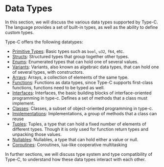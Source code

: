 # Data Types
In this section, we will discuss the various data types supported by Type-C. The language provides a set of built-in types, as well as the ability to define custom types.

Type-C offers the following datatypes:
- [Primitive Types](/docs/datatypes/basictypes): Basic types such as `bool`, `u32`, `f64`, etc.
- [Structs](/docs/datatypes/structs): Structured types that group together other types.
- [Enums](/docs/datatypes/enums): Enumerated types that can hold one of several values.
- [Variants](/docs/datatypes/variants): Variants, also known as algebraic data types, that can hold one of several types, with constructors.
- [Arrays](/docs/datatypes/arrays): Arrays, a collection of elements of the same type.
- [Functions](/docs/datatypes/functions): Functions as data types, since Type-C supports first-class functions, functions need to be typed as well.
- [Interfaces](/docs/datatypes/interfaces): Interfaces, the basic building blocks of interface-oriented programming in type-c. Defines a set of methods that a class must implement.
- [Classes](/docs/datatypes/classes): Classes, a subset of object-oriented programming in type-c.
- [Implementations](/docs/datatypes/implementations): Implementations, a group of methods that a class can reuse
- [Tuples](/docs/datatypes/tuples): Tuples, a type that can hold a fixed number of elements of different types. Though it is only used for function return types and unpacking those values.
- [Nullables](/docs/datatypes/nullables): Nullables, a type that can hold either a value or null.
- [Coroutines](/docs/datatypes/coroutines): Coroutines, lua-like cooperative multitasking

In further sections, we will discuss type system and type compatibility of Type-C, to understand how these data types interact with each other.
